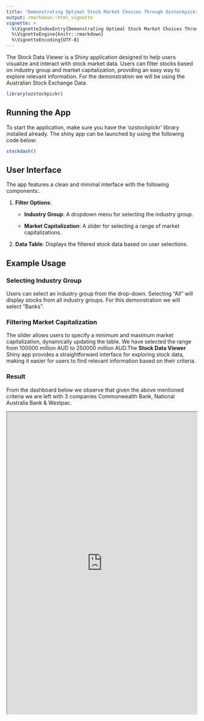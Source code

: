 ```yaml
---
title: "Demonstrating Optimal Stock Market Choices Through Ozstockpickr's Stock Data Viewer Shiny App"
output: rmarkdown::html_vignette
vignette: >
  %\VignetteIndexEntry{Demonstrating Optimal Stock Market Choices Through Ozstockpickr's Stock Data Viewer Shiny App}
  %\VignetteEngine{knitr::rmarkdown}
  %\VignetteEncoding{UTF-8}
---
```


The Stock Data Viewer is a Shiny application designed to help users visualize and interact with stock market data. Users can filter stocks based on industry group and market capitalization, providing an easy way to explore relevant information. For the demonstration we will be using the Australian Stock Exchange Data.

```r
library(ozstockpickr)
```

## Running the App

To start the application, make sure you have the 'ozstockpickr' library installed already. The shiny app can be launched by using the following code below:

```r
stockdash()
```

## User Interface

The app features a clean and minimal interface with the following components:.

1.  **Filter Options**:

    -   **Industry Group**: A dropdown menu for selecting the industry group.

    -   **Market Capitalization**: A slider for selecting a range of market capitalizations.

2.  **Data Table**: Displays the filtered stock data based on user selections.

## Example Usage

### Selecting Industry Group

Users can select an industry group from the drop-down. Selecting "All" will display stocks from all industry groups. For this demonstration we will select "Banks".

### Filtering Market Capitalization

The slider allows users to specify a minimum and maximum market capitalization, dynamically updating the table. We have selected the range from 100000 million AUD to 250000 million AUD.The **Stock Data Viewer** Shiny app provides a straightforward interface for exploring stock data, making it easier for users to find relevant information based on their criteria.

### Result

From the dashboard below we observe that given the above mentioned criteria we are left with 3 companies Commonwealth Bank, National Australia Bank & Westpac.

<iframe src = "https://aneeshag1102.shinyapps.io/stockdash/" class = "shiny-app" width = "100%" height = "800">

### 
